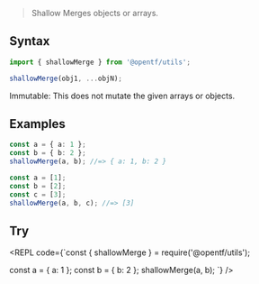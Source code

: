 
> Shallow Merges objects or arrays.

## Syntax

```ts
import { shallowMerge } from '@opentf/utils';

shallowMerge(obj1, ...objN);
```

<Callout type="info" emoji="✅">
Immutable: This does not mutate the given arrays or objects.
</Callout>

## Examples

```ts
const a = { a: 1 };
const b = { b: 2 };
shallowMerge(a, b); //=> { a: 1, b: 2 }

const a = [1];
const b = [2];
const c = [3];
shallowMerge(a, b, c); //=> [3]
```

## Try

<REPL code={`const { shallowMerge } = require('@opentf/utils');

const a = { a: 1 };
const b = { b: 2 };
shallowMerge(a, b);
`} />